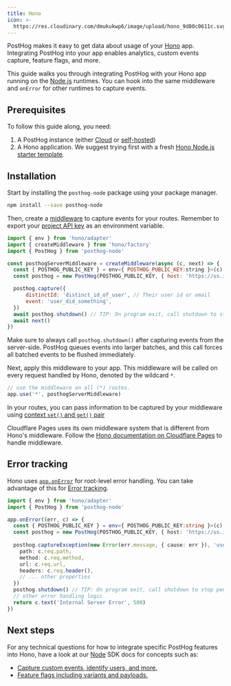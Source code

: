 ```yaml
---
title: Hono
icon: >-
  https://res.cloudinary.com/dmukukwp6/image/upload/hono_9d80c0611c.svg
---
```


PostHog makes it easy to get data about usage of your [Hono](https://hono.dev/) app. Integrating PostHog into your app enables analytics, custom events capture, feature flags, and more.

This guide walks you through integrating PostHog with your Hono app running on the [Node.js](https://hono.dev/docs/getting-started/nodejs) runtimes. You can hook into the same middleware and `onError` for other runtimes to capture events.

## Prerequisites

To follow this guide along, you need:

1. A PostHog instance (either [Cloud](https://app.posthog.com/signup) or [self-hosted](/docs/self-host))
2. A Hono application. We suggest trying first with a fresh [Hono Node.js starter template](https://hono.dev/docs/getting-started/nodejs#_1-setup).

## Installation

Start by installing the `posthog-node` package using your package manager.
```bash
npm install --save posthog-node
```

Then, create a [middleware](https://hono.dev/docs/guides/middleware) to capture events for your routes. Remember to export your [project API key](https://us.posthog.com/settings/project#variables) as an environment variable.

```js file=index.ts
import { env } from 'hono/adapter'
import { createMiddleware } from 'hono/factory'
import { PostHog } from 'posthog-node'

const posthogServerMiddleware = createMiddleware(async (c, next) => {
  const { POSTHOG_PUBLIC_KEY } = env<{ POSTHOG_PUBLIC_KEY:string }>(c)
  const posthog = new PostHog(POSTHOG_PUBLIC_KEY, { host: 'https://us.i.posthog.com' })

  posthog.capture({
      distinctId: 'distinct_id_of_user', // Their user id or email
      event: 'user_did_something',
  })
  await posthog.shutdown() // TIP: On program exit, call shutdown to stop pending pollers and flush any remaining events
  await next()
})
```

<CalloutBox icon="IconInfo" title="Shutdown">

Make sure to always call `posthog.shutdown()` after capturing events from the server-side. PostHog queues events into larger batches, and this call forces all batched events to be flushed immediately.

</CalloutBox>

Next, apply this middleware to your app. This middleware will be called on every request handled by Hono, denoted by the wildcard `*`.

```ts file=index.ts
// use the middleware on all (*) routes.
app.use('*', posthogServerMiddleware)
```

In your routes, you can pass information to be captured by your middleware using [context `set()` and `get()` pair](https://hono.dev/docs/api/context#set-get)

<CalloutBox icon="IconInfo" title="Cloudflare Pages">

Cloudflare Pages uses its own middleware system that is different from Hono's middleware. Follow the [Hono documentation on Cloudflare Pages](https://hono.dev/docs/getting-started/cloudflare-pages#cloudflare-pages-middleware) to handle middleware. 

</CalloutBox>

## Error tracking

Hono uses [`app.onError`](https://hono.dev/docs/api/exception#handling-httpexception) for root-level error handling. You can take advantage of this for [Error tracking](/docs/error-tracking).

```ts file=index.ts
import { env } from 'hono/adapter'
import { PostHog } from 'posthog-node'

app.onError((err, c) => {
  const { POSTHOG_PUBLIC_KEY } = env<{ POSTHOG_PUBLIC_KEY:string }>(c)
  const posthog = new PostHog(POSTHOG_PUBLIC_KEY, { host: 'https://us.i.posthog.com' })
  
  posthog.captureException(new Error(err.message, { cause: err }), 'user_distinct_id_with_err_rethrow', {
    path: c.req.path,
    method: c.req.method,
    url: c.req.url,
    headers: c.req.header(),
    // ... other properties
  })
  posthog.shutdown() // TIP: On program exit, call shutdown to stop pending pollers and flush any remaining events
  // other error handling logic
  return c.text('Internal Server Error', 500)
})
```

## Next steps

For any technical questions for how to integrate specific PostHog features into Hono, have a look at our [Node](/docs/libraries/node) SDK docs for concepts such as:
- [Capture custom events, identify users, and more.](/docs/libraries/node#capturing-events)
- [Feature flags including variants and payloads.](/docs/libraries/node#feature-flags)